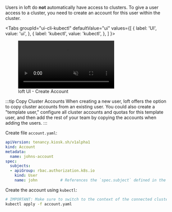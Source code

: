 
Users in loft do **not** automatically have access to clusters. To give a user access to a cluster, you need to create an account for this user within the cluster.

<Tabs
  groupId="ui-cli-kubectl"
  defaultValue="ui"
  values={[
    { label: 'UI', value: 'ui', },
    { label: 'kubectl', value: 'kubectl', },
  ]
}>
<TabItem value="ui">

<figure class="frame">
  <video controls loop autoplay="true" muted>
    <source src="/docs/media/ui/clusters/create-account.mp4" type="video/mp4" />
  </video>
  <figcaption>loft UI - Create Account</figcaption>
</figure>

:::tip Copy Cluster Accounts
When creating a new user, loft offers the option to copy cluster accounts from an existing user. You could also create a "template user," configure all cluster accounts and quotas for this template user, and then add the rest of your team by copying the accounts when adding the users.
:::

</TabItem>
<TabItem value="kubectl">

Create file `account.yaml`:
```yaml
apiVersion: tenancy.kiosk.sh/v1alpha1
kind: Account
metadata:
  name: johns-account
spec:
  subjects:
  - apiGroup: rbac.authorization.k8s.io
    kind: User
    name: john          # References the `spec.subject` defined in the User object
```

Create the account using `kubectl`:
```bash
# IMPORTANT: Make sure to switch to the context of the connected cluster!
kubectl apply -f account.yaml
```

</TabItem>
</Tabs>
